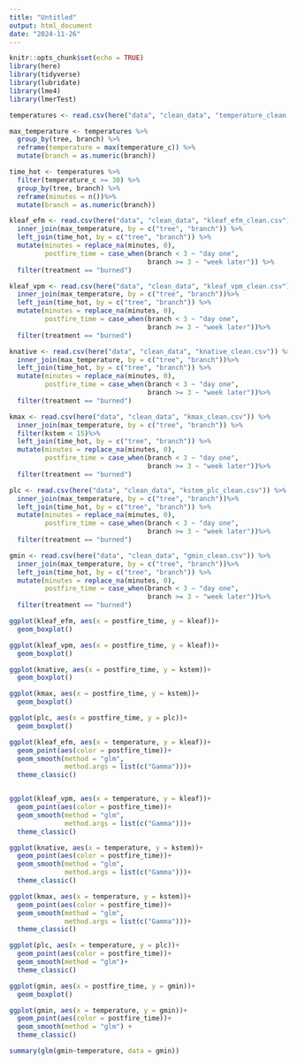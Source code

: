 ```yaml
---
title: "Untitled"
output: html_document
date: "2024-11-26"
---
```


```r
knitr::opts_chunk$set(echo = TRUE)
library(here)
library(tidyverse)
library(lubridate)
library(lme4)
library(lmerTest)
```

```r
temperatures <- read.csv(here("data", "clean_data", "temperature_clean.csv"))

max_temperature <- temperatures %>% 
  group_by(tree, branch) %>% 
  reframe(temperature = max(temperature_c)) %>% 
  mutate(branch = as.numeric(branch))

time_hot <- temperatures %>% 
  filter(temperature_c >= 30) %>% 
  group_by(tree, branch) %>% 
  reframe(minutes = n())%>% 
  mutate(branch = as.numeric(branch))

kleaf_efm <- read.csv(here("data", "clean_data", "kleaf_efm_clean.csv")) %>% 
  inner_join(max_temperature, by = c("tree", "branch")) %>% 
  left_join(time_hot, by = c("tree", "branch")) %>% 
  mutate(minutes = replace_na(minutes, 0),
         postfire_time = case_when(branch < 3 ~ "day one",
                                   branch >= 3 ~ "week later")) %>% 
  filter(treatment == "burned")

kleaf_vpm <- read.csv(here("data", "clean_data", "kleaf_vpm_clean.csv")) %>% 
  inner_join(max_temperature, by = c("tree", "branch"))%>% 
  left_join(time_hot, by = c("tree", "branch")) %>% 
  mutate(minutes = replace_na(minutes, 0),
         postfire_time = case_when(branch < 3 ~ "day one",
                                   branch >= 3 ~ "week later"))%>% 
  filter(treatment == "burned")

knative <- read.csv(here("data", "clean_data", "knative_clean.csv")) %>% 
  inner_join(max_temperature, by = c("tree", "branch"))%>% 
  left_join(time_hot, by = c("tree", "branch")) %>% 
  mutate(minutes = replace_na(minutes, 0),
         postfire_time = case_when(branch < 3 ~ "day one",
                                   branch >= 3 ~ "week later"))%>% 
  filter(treatment == "burned")

kmax <- read.csv(here("data", "clean_data", "kmax_clean.csv")) %>% 
  inner_join(max_temperature, by = c("tree", "branch")) %>% 
  filter(kstem < 15)%>% 
  left_join(time_hot, by = c("tree", "branch")) %>% 
  mutate(minutes = replace_na(minutes, 0),
         postfire_time = case_when(branch < 3 ~ "day one",
                                   branch >= 3 ~ "week later"))%>% 
  filter(treatment == "burned")

plc <- read.csv(here("data", "clean_data", "kstem_plc_clean.csv")) %>% 
  inner_join(max_temperature, by = c("tree", "branch"))%>% 
  left_join(time_hot, by = c("tree", "branch")) %>% 
  mutate(minutes = replace_na(minutes, 0),
         postfire_time = case_when(branch < 3 ~ "day one",
                                   branch >= 3 ~ "week later"))%>% 
  filter(treatment == "burned")

gmin <- read.csv(here("data", "clean_data", "gmin_clean.csv")) %>% 
  inner_join(max_temperature, by = c("tree", "branch"))%>% 
  left_join(time_hot, by = c("tree", "branch")) %>% 
  mutate(minutes = replace_na(minutes, 0),
         postfire_time = case_when(branch < 3 ~ "day one",
                                   branch >= 3 ~ "week later"))%>% 
  filter(treatment == "burned")
```

```r
ggplot(kleaf_efm, aes(x = postfire_time, y = kleaf))+
  geom_boxplot()

ggplot(kleaf_vpm, aes(x = postfire_time, y = kleaf))+
  geom_boxplot()

ggplot(knative, aes(x = postfire_time, y = kstem))+
  geom_boxplot()

ggplot(kmax, aes(x = postfire_time, y = kstem))+
  geom_boxplot()

ggplot(plc, aes(x = postfire_time, y = plc))+
  geom_boxplot()
```


```r
ggplot(kleaf_efm, aes(x = temperature, y = kleaf))+
  geom_point(aes(color = postfire_time))+
  geom_smooth(method = "glm",
              method.args = list(c("Gamma")))+
  theme_classic()


ggplot(kleaf_vpm, aes(x = temperature, y = kleaf))+
  geom_point(aes(color = postfire_time))+
  geom_smooth(method = "glm",
              method.args = list(c("Gamma")))+
  theme_classic()

ggplot(knative, aes(x = temperature, y = kstem))+
  geom_point(aes(color = postfire_time))+
  geom_smooth(method = "glm",
              method.args = list(c("Gamma")))+
  theme_classic()

ggplot(kmax, aes(x = temperature, y = kstem))+
  geom_point(aes(color = postfire_time))+
  geom_smooth(method = "glm",
              method.args = list(c("Gamma")))+
  theme_classic()

ggplot(plc, aes(x = temperature, y = plc))+
  geom_point(aes(color = postfire_time))+
  geom_smooth(method = "glm")+
  theme_classic()
```


```r
ggplot(gmin, aes(x = postfire_time, y = gmin))+
  geom_boxplot()

ggplot(gmin, aes(x = temperature, y = gmin))+
  geom_point(aes(color = postfire_time))+
  geom_smooth(method = "glm") +
  theme_classic()

summary(glm(gmin~temperature, data = gmin))
```


